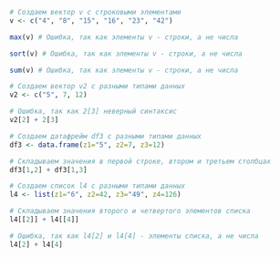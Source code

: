 ```{r}
# Создаем вектор v с строковыми элементами
v <- c("4", "8", "15", "16", "23", "42")

max(v) # Ошибка, так как элементы v - строки, а не числа

sort(v) # Ошибка, так как элементы v - строки, а не числа

sum(v) # Ошибка, так как элементы v - строки, а не числа

# Создаем вектор v2 с разными типами данных
v2 <- c("5", 7, 12) 

# Ошибка, так как 2[3] неверный синтаксис
v2[2] + 2[3]  

# Создаем датафрейм df3 с разными типами данных
df3 <- data.frame(z1="5", z2=7, z3=12)

# Складываем значения в первой строке, втором и третьем столбцах 
df3[1,2] + df3[1,3] 

# Создаем список l4 с разными типами данных
l4 <- list(z1="6", z2=42, z3="49", z4=126)

# Складываем значения второго и четвертого элементов списка
l4[[2]] + l4[[4]] 

# Ошибка, так как l4[2] и l4[4] - элементы списка, а не числа
l4[2] + l4[4] 

```

